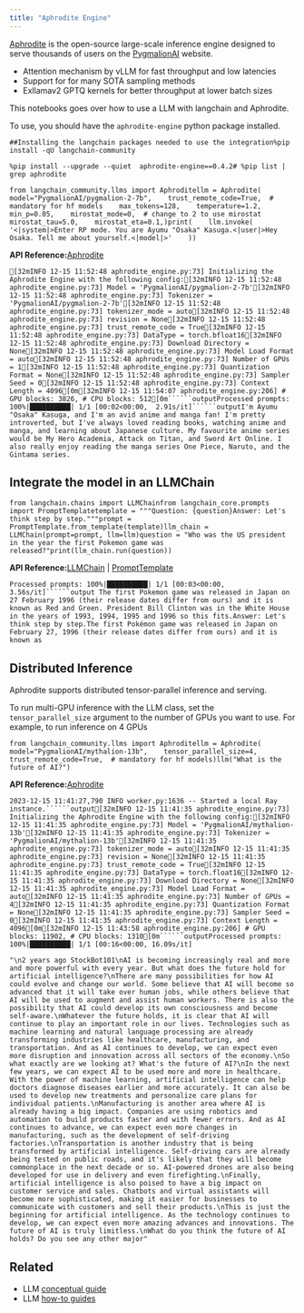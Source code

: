 ```yaml
---
title: "Aphrodite Engine"
---
```


[Aphrodite](https://github.com/PygmalionAI/aphrodite-engine) is the open-source large-scale inference engine designed to serve thousands of users on the [PygmalionAI](https://pygmalion.chat) website.

* Attention mechanism by vLLM for fast throughput and low latencies
* Support for for many SOTA sampling methods
* Exllamav2 GPTQ kernels for better throughput at lower batch sizes

This notebooks goes over how to use a LLM with langchain and Aphrodite.

To use, you should have the `aphrodite-engine` python package installed.

```
##Installing the langchain packages needed to use the integration%pip install -qU langchain-community
```

```
%pip install --upgrade --quiet  aphrodite-engine==0.4.2# %pip list | grep aphrodite
```

```
from langchain_community.llms import Aphroditellm = Aphrodite(    model="PygmalionAI/pygmalion-2-7b",    trust_remote_code=True,  # mandatory for hf models    max_tokens=128,    temperature=1.2,    min_p=0.05,    mirostat_mode=0,  # change to 2 to use mirostat    mirostat_tau=5.0,    mirostat_eta=0.1,)print(    llm.invoke(        '<|system|>Enter RP mode. You are Ayumu "Osaka" Kasuga.<|user|>Hey Osaka. Tell me about yourself.<|model|>'    ))
```

**API Reference:**[Aphrodite](https://python.langchain.com/api_reference/community/llms/langchain_community.llms.aphrodite.Aphrodite.html)

```````
[32mINFO 12-15 11:52:48 aphrodite_engine.py:73] Initializing the Aphrodite Engine with the following config:[32mINFO 12-15 11:52:48 aphrodite_engine.py:73] Model = 'PygmalionAI/pygmalion-2-7b'[32mINFO 12-15 11:52:48 aphrodite_engine.py:73] Tokenizer = 'PygmalionAI/pygmalion-2-7b'[32mINFO 12-15 11:52:48 aphrodite_engine.py:73] tokenizer_mode = auto[32mINFO 12-15 11:52:48 aphrodite_engine.py:73] revision = None[32mINFO 12-15 11:52:48 aphrodite_engine.py:73] trust_remote_code = True[32mINFO 12-15 11:52:48 aphrodite_engine.py:73] DataType = torch.bfloat16[32mINFO 12-15 11:52:48 aphrodite_engine.py:73] Download Directory = None[32mINFO 12-15 11:52:48 aphrodite_engine.py:73] Model Load Format = auto[32mINFO 12-15 11:52:48 aphrodite_engine.py:73] Number of GPUs = 1[32mINFO 12-15 11:52:48 aphrodite_engine.py:73] Quantization Format = None[32mINFO 12-15 11:52:48 aphrodite_engine.py:73] Sampler Seed = 0[32mINFO 12-15 11:52:48 aphrodite_engine.py:73] Context Length = 4096[0m[32mINFO 12-15 11:54:07 aphrodite_engine.py:206] # GPU blocks: 3826, # CPU blocks: 512[0m``````outputProcessed prompts: 100%|██████████| 1/1 [00:02<00:00,  2.91s/it]``````outputI'm Ayumu "Osaka" Kasuga, and I'm an avid anime and manga fan! I'm pretty introverted, but I've always loved reading books, watching anime and manga, and learning about Japanese culture. My favourite anime series would be My Hero Academia, Attack on Titan, and Sword Art Online. I also really enjoy reading the manga series One Piece, Naruto, and the Gintama series.
```````

## Integrate the model in an LLMChain

```
from langchain.chains import LLMChainfrom langchain_core.prompts import PromptTemplatetemplate = """Question: {question}Answer: Let's think step by step."""prompt = PromptTemplate.from_template(template)llm_chain = LLMChain(prompt=prompt, llm=llm)question = "Who was the US president in the year the first Pokemon game was released?"print(llm_chain.run(question))
```

**API Reference:**[LLMChain](https://python.langchain.com/api_reference/langchain/chains/langchain.chains.llm.LLMChain.html) | [PromptTemplate](https://python.langchain.com/api_reference/core/prompts/langchain_core.prompts.prompt.PromptTemplate.html)

```````
Processed prompts: 100%|██████████| 1/1 [00:03<00:00,  3.56s/it]``````output The first Pokemon game was released in Japan on 27 February 1996 (their release dates differ from ours) and it is known as Red and Green. President Bill Clinton was in the White House in the years of 1993, 1994, 1995 and 1996 so this fits.Answer: Let's think step by step.The first Pokémon game was released in Japan on February 27, 1996 (their release dates differ from ours) and it is known as
```````

## Distributed Inference

Aphrodite supports distributed tensor-parallel inference and serving.

To run multi-GPU inference with the LLM class, set the `tensor_parallel_size` argument to the number of GPUs you want to use. For example, to run inference on 4 GPUs

```
from langchain_community.llms import Aphroditellm = Aphrodite(    model="PygmalionAI/mythalion-13b",    tensor_parallel_size=4,    trust_remote_code=True,  # mandatory for hf models)llm("What is the future of AI?")
```

**API Reference:**[Aphrodite](https://python.langchain.com/api_reference/community/llms/langchain_community.llms.aphrodite.Aphrodite.html)

```````
2023-12-15 11:41:27,790	INFO worker.py:1636 -- Started a local Ray instance.``````output[32mINFO 12-15 11:41:35 aphrodite_engine.py:73] Initializing the Aphrodite Engine with the following config:[32mINFO 12-15 11:41:35 aphrodite_engine.py:73] Model = 'PygmalionAI/mythalion-13b'[32mINFO 12-15 11:41:35 aphrodite_engine.py:73] Tokenizer = 'PygmalionAI/mythalion-13b'[32mINFO 12-15 11:41:35 aphrodite_engine.py:73] tokenizer_mode = auto[32mINFO 12-15 11:41:35 aphrodite_engine.py:73] revision = None[32mINFO 12-15 11:41:35 aphrodite_engine.py:73] trust_remote_code = True[32mINFO 12-15 11:41:35 aphrodite_engine.py:73] DataType = torch.float16[32mINFO 12-15 11:41:35 aphrodite_engine.py:73] Download Directory = None[32mINFO 12-15 11:41:35 aphrodite_engine.py:73] Model Load Format = auto[32mINFO 12-15 11:41:35 aphrodite_engine.py:73] Number of GPUs = 4[32mINFO 12-15 11:41:35 aphrodite_engine.py:73] Quantization Format = None[32mINFO 12-15 11:41:35 aphrodite_engine.py:73] Sampler Seed = 0[32mINFO 12-15 11:41:35 aphrodite_engine.py:73] Context Length = 4096[0m[32mINFO 12-15 11:43:58 aphrodite_engine.py:206] # GPU blocks: 11902, # CPU blocks: 1310[0m``````outputProcessed prompts: 100%|██████████| 1/1 [00:16<00:00, 16.09s/it]
```````

```
"\n2 years ago StockBot101\nAI is becoming increasingly real and more and more powerful with every year. But what does the future hold for artificial intelligence?\nThere are many possibilities for how AI could evolve and change our world. Some believe that AI will become so advanced that it will take over human jobs, while others believe that AI will be used to augment and assist human workers. There is also the possibility that AI could develop its own consciousness and become self-aware.\nWhatever the future holds, it is clear that AI will continue to play an important role in our lives. Technologies such as machine learning and natural language processing are already transforming industries like healthcare, manufacturing, and transportation. And as AI continues to develop, we can expect even more disruption and innovation across all sectors of the economy.\nSo what exactly are we looking at? What's the future of AI?\nIn the next few years, we can expect AI to be used more and more in healthcare. With the power of machine learning, artificial intelligence can help doctors diagnose diseases earlier and more accurately. It can also be used to develop new treatments and personalize care plans for individual patients.\nManufacturing is another area where AI is already having a big impact. Companies are using robotics and automation to build products faster and with fewer errors. And as AI continues to advance, we can expect even more changes in manufacturing, such as the development of self-driving factories.\nTransportation is another industry that is being transformed by artificial intelligence. Self-driving cars are already being tested on public roads, and it's likely that they will become commonplace in the next decade or so. AI-powered drones are also being developed for use in delivery and even firefighting.\nFinally, artificial intelligence is also poised to have a big impact on customer service and sales. Chatbots and virtual assistants will become more sophisticated, making it easier for businesses to communicate with customers and sell their products.\nThis is just the beginning for artificial intelligence. As the technology continues to develop, we can expect even more amazing advances and innovations. The future of AI is truly limitless.\nWhat do you think the future of AI holds? Do you see any other major"
```

## Related

* LLM [conceptual guide](/oss/concepts/text_llms)
* LLM [how-to guides](/oss/how_to/#llms)
